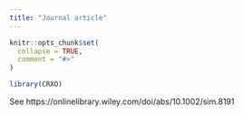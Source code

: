 ```yaml
---
title: "Journal article"
---
```


```r
knitr::opts_chunk$set(
  collapse = TRUE,
  comment = "#>"
)
```

```r
library(CRXO)
```


See https://onlinelibrary.wiley.com/doi/abs/10.1002/sim.8191
